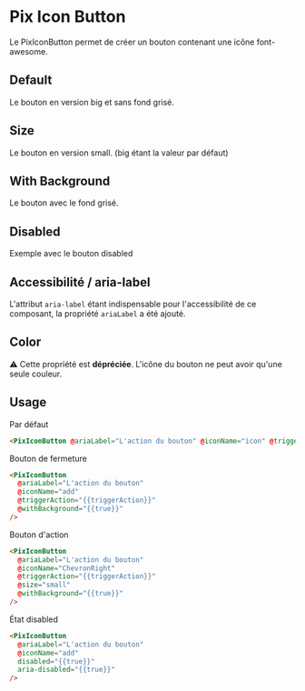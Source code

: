 
<Meta of={ComponentStories} />

# Pix Icon Button

Le PixIconButton permet de créer un bouton contenant une icône font-awesome.

## Default

Le bouton en version big et sans fond grisé.

<Story of={ComponentStories.Default} height={60} />

## Size

Le bouton en version small. (big étant la valeur par défaut)

<Story of={ComponentStories.size} height={60} />

## With Background

Le bouton avec le fond grisé.

<Story of={ComponentStories.withBackground} height={60} />

## Disabled

Exemple avec le bouton disabled

<Story of={ComponentStories.disabled} height={60} />

## Accessibilité / aria-label

L'attribut `aria-label` étant indispensable pour l'accessibilité de ce composant, la propriété `ariaLabel` a été ajouté.

## Color

⚠️ Cette propriété est **dépréciée**. L'icône du bouton ne peut avoir qu'une seule couleur.

## Usage

Par défaut

```html
<PixIconButton @ariaLabel="L'action du bouton" @iconName="icon" @triggerAction="{{triggerAction}}" />
```

Bouton de fermeture

```html
<PixIconButton
  @ariaLabel="L'action du bouton"
  @iconName="add"
  @triggerAction="{{triggerAction}}"
  @withBackground="{{true}}"
/>
```

Bouton d'action

```html
<PixIconButton
  @ariaLabel="L'action du bouton"
  @iconName="ChevronRight"
  @triggerAction="{{triggerAction}}"
  @size="small"
  @withBackground="{{true}}"
/>
```

État disabled

```html
<PixIconButton
  @ariaLabel="L'action du bouton"
  @iconName="add"
  disabled="{{true}}"
  aria-disabled="{{true}}"
/>
```

<ArgTypes of={ComponentStories} />
